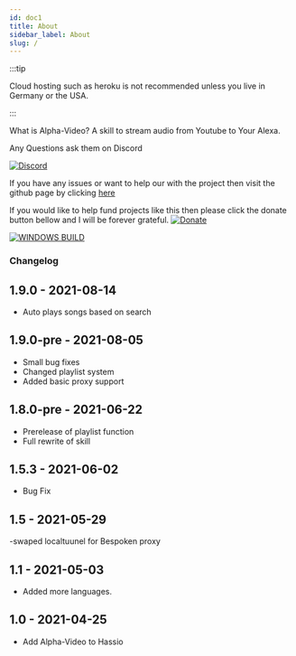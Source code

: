 ```yaml
---
id: doc1
title: About
sidebar_label: About
slug: /
---
```




:::tip
 
Cloud hosting such as heroku is not recommended unless you live in Germany or the USA.

:::

What is Alpha-Video? A skill to stream audio from Youtube to Your Alexa.

Any Questions ask them on Discord

[![Discord](https://img.shields.io/discord/735427271267188758)](https://discord.gg/Ye2a4UY)

If you have any issues or want to help our with the project then visit the github page by clicking [here](https://github.com/unofficial-skills/alpha-video)

If you would like to help fund projects like this then please click the donate button bellow and I will be forever grateful.
[![Donate](https://img.shields.io/badge/Donate-PayPal-green.svg)](http://paypal.me/andrewstechyoutube)

[![WINDOWS BUILD](https://github.com/unofficial-skills/alpha-video/actions/workflows/windows.yml/badge.svg)](https://github.com/unofficial-skills/alpha-video/actions/workflows/windows.yml)


### Changelog

## 1.9.0 - 2021-08-14
- Auto plays songs based on search

## 1.9.0-pre - 2021-08-05
- Small bug fixes
- Changed playlist system
- Added basic proxy support

## 1.8.0-pre - 2021-06-22
- Prerelease of playlist function
- Full rewrite of skill

## 1.5.3 - 2021-06-02
- Bug Fix

## 1.5 - 2021-05-29
-swaped localtuunel for Bespoken proxy

## 1.1 - 2021-05-03
- Added more languages.

## 1.0 - 2021-04-25
- Add Alpha-Video to Hassio
